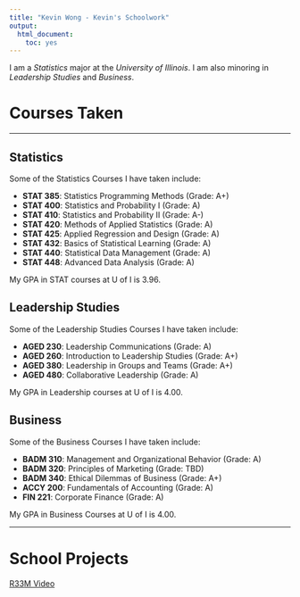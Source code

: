 ```yaml
---
title: "Kevin Wong - Kevin's Schoolwork"
output:
  html_document:
    toc: yes
---
```


I am a *Statistics* major at the *University of Illinois*. I am also minoring in *Leadership Studies* and *Business*.

# Courses Taken

***

## Statistics

Some of the Statistics Courses I have taken include:  

- **STAT $385$**: Statistics Programming Methods            (Grade: A+)
- **STAT $400$**: Statistics and Probability I              (Grade: A)
- **STAT $410$**: Statistics and Probability II             (Grade: A-)
- **STAT $420$**: Methods of Applied Statistics             (Grade: A)
- **STAT $425$**: Applied Regression and Design             (Grade: A)
- **STAT $432$**: Basics of Statistical Learning            (Grade: A)
- **STAT $440$**: Statistical Data Management               (Grade: A)
- **STAT $448$**: Advanced Data Analysis                    (Grade: A)

My GPA in STAT courses at U of I is $3.96$.

## Leadership Studies

Some of the Leadership Studies Courses I have taken include:  

- **AGED $230$**: Leadership Communications            (Grade: A)
- **AGED $260$**: Introduction to Leadership Studies   (Grade: A+)
- **AGED $380$**: Leadership in Groups and Teams       (Grade: A+)
- **AGED $480$**: Collaborative Leadership             (Grade: A)

My GPA in Leadership courses at U of I is $4.00$.

## Business

Some of the Business Courses I have taken include:  

- **BADM $310$**: Management and Organizational Behavior  (Grade: A)
- **BADM $320$**: Principles of Marketing                 (Grade: TBD)
- **BADM $340$**: Ethical Dilemmas of Business            (Grade: A+)
- **ACCY $200$**: Fundamentals of Accounting              (Grade: A)
- **FIN $221$**: Corporate Finance                        (Grade: A)

My GPA in Business Courses at U of I is $4.00$.

***

# School Projects

[R$33$M Video](https://www.youtube.com/watch?v=SG5-_hInODw){target="_blank"}

